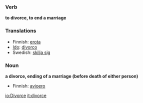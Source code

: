 ===Verb===
'''to divorce, to end a marriage'''
===Translations===
*Finnish: [[erota]]
*[[Ido]]: [[divorco]]
*Swedish: [[skilja sig]]

===Noun===
'''a divorce, ending of a marriage (before death of either person)'''
*Finnish: [[avioero]]

[[io:Divorce]]
[[it:divorce]]